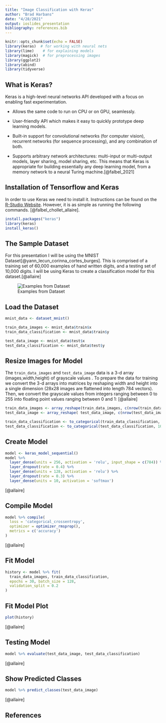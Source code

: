 ```yaml
---
title: "Image Classification with Keras"
author: "Brad Harbans"
date: "4/28/2021"
output: ioslides_presentation
bibliography: references.bib
---
```


```r
knitr::opts_chunk$set(echo = FALSE)
library(keras)  # for working with neural nets
library(lime)    # for explaining models
library(magick)  # for preprocessing images
library(ggplot2)
library(abind)
library(tidyverse)
```

## What is Keras?
Keras is a high-level neural networks API developed with a focus on enabling fast experimentation.

- Allows the same code to run on CPU or on GPU, seamlessly.

- User-friendly API which makes it easy to quickly prototype deep learning models.

- Built-in support for convolutional networks (for computer vision), recurrent networks (for sequence processing), and any combination of both.

- Supports arbitrary network architectures: multi-input or multi-output models, layer sharing, model sharing, etc. This means that Keras is appropriate for building essentially any deep learning model, from a memory network to a neural Turing machine.[@falbel_2021]


## Installation of Tensorflow and Keras
In order to use Keras we need to install it. Instructions can be found on the [R-Studio Website](https://keras.rstudio.com/reference/install_keras.html). However, it is as simple as running the following commands. [@falbel_chollet_allaire].

```r
install.packages("keras")
library(keras)
install_keras()
```

## The Sample Dataset

For this presentation I will be using the MNIST Dataset[@yann_lecun_corinna_cortes_burges]. This is comprised of a training set of 60,000 examples of hand written digits, and a testing set of 10,000 digits. I will be using Keras to create a classification model for this dataset.[@allaire] 


<div class="centered">
![Examples from Dataset](https://raw.githubusercontent.com/bharbans/DataScienceInContext/main/mnist_examples.png)
</div>


## Load the Dataset

```r
mnist_data <- dataset_mnist()

train_data_images <- mnist_data$train$x
train_data_classification <- mnist_data$train$y

test_data_image <- mnist_data$test$x
test_data_classification <- mnist_data$test$y

```

## Resize Images for Model
The `train_data_images` and `test_data_image` data is a 3-d array (images,width,height) of grayscale values . To prepare the data for training we convert the 3-d arrays into matrices by reshaping width and height into a single dimension (28x28 images are flattened into length 784 vectors). Then, we convert the grayscale values from integers ranging between 0 to 255 into floating point values ranging between 0 and 1: [@allaire]

```r
train_data_images <- array_reshape(train_data_images, c(nrow(train_data_images), 784))
test_data_image <- array_reshape( test_data_image, c(nrow(test_data_image), 784) )

train_data_classification <- to_categorical(train_data_classification, 10)
test_data_classification <- to_categorical(test_data_classification, 10)

```

## Create Model

```r
model <- keras_model_sequential() 
model %>% 
  layer_dense(units = 256, activation = 'relu', input_shape = c(784)) %>% 
  layer_dropout(rate = 0.4) %>% 
  layer_dense(units = 128, activation = 'relu') %>%
  layer_dropout(rate = 0.3) %>%
  layer_dense(units = 10, activation = 'softmax')
```
[@allaire]

## Compile Model
```r
model %>% compile(
  loss = 'categorical_crossentropy',
  optimizer = optimizer_rmsprop(),
  metrics = c('accuracy')
)
```
[@allaire]

## Fit Model
```r
history <- model %>% fit(
  train_data_images, train_data_classification, 
  epochs = 30, batch_size = 128, 
  validation_split = 0.2
)
```

## Fit Model Plot
```r
plot(history)
```
[@allaire]

## Testing Model

```r
model %>% evaluate(test_data_image, test_data_classification)
```
[@allaire]

## Show Predicted Classes
```r
model %>% predict_classes(test_data_image)
```
[@allaire]

## References
